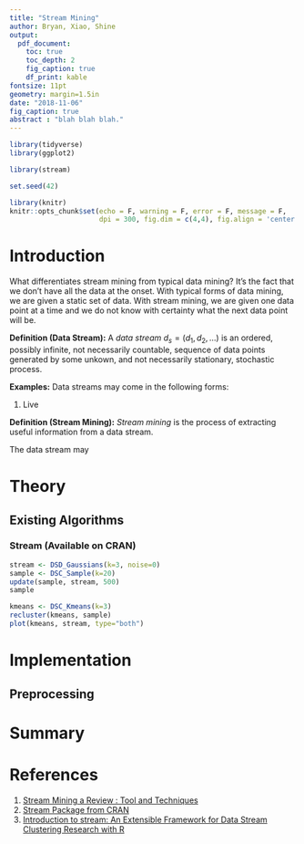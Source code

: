 ```yaml
---
title: "Stream Mining"
author: Bryan, Xiao, Shine 
output: 
  pdf_document:
    toc: true
    toc_depth: 2 
    fig_caption: true 
    df_print: kable 
fontsize: 11pt
geometry: margin=1.5in
date: "2018-11-06"
fig_caption: true
abstract : "blah blah blah."
---
```


```r
library(tidyverse)
library(ggplot2)

library(stream)

set.seed(42)

library(knitr)
knitr::opts_chunk$set(echo = F, warning = F, error = F, message = F,
                      dpi = 300, fig.dim = c(4,4), fig.align = 'center')
```

# Introduction

What differentiates stream mining from typical data mining?  It's the fact that we don't have all the data at the onset.  With typical forms of data mining, we are given a static set of data.  With stream mining, we are given one data point at a time and we do not know with certainty what the next data point will be.



**Definition (Data Stream):**
A *data stream* $d_s = (d_1, d_2, \dots)$ is an ordered, possibly infinite, not necessarily countable, sequence of data points generated by some unkown, and not necessarily stationary, stochastic process.

**Examples:**
Data streams may come in the following forms:

1. Live 

**Definition (Stream Mining):** 
*Stream mining* is the process of extracting useful information from a data stream.

The data stream may 

# Theory

## Existing Algorithms

### Stream (Available on CRAN)

```R
stream <- DSD_Gaussians(k=3, noise=0)
sample <- DSC_Sample(k=20)
update(sample, stream, 500)
sample
```

```R
kmeans <- DSC_Kmeans(k=3)
recluster(kmeans, sample)
plot(kmeans, stream, type="both")
```

# Implementation

## Preprocessing

# Summary

# References

1. [Stream Mining a Review : Tool and
   Techniques](https://ieeexplore.ieee.org/stamp/stamp.jsp?arnumber=8212816)
2. [Stream Package from CRAN]()
3. [Introduction to stream: An Extensible Framework for Data Stream Clustering Research with R]()